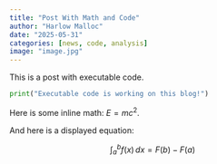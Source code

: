 ```yaml
---
title: "Post With Math and Code"
author: "Harlow Malloc"
date: "2025-05-31"
categories: [news, code, analysis]
image: "image.jpg"
---
```


This is a post with executable code.

```python
print("Executable code is working on this blog!")
```

Here is some inline math: $E = mc^2$.

And here is a displayed equation:

$$
\int_{a}^{b} f(x)\,dx = F(b) - F(a)
$$